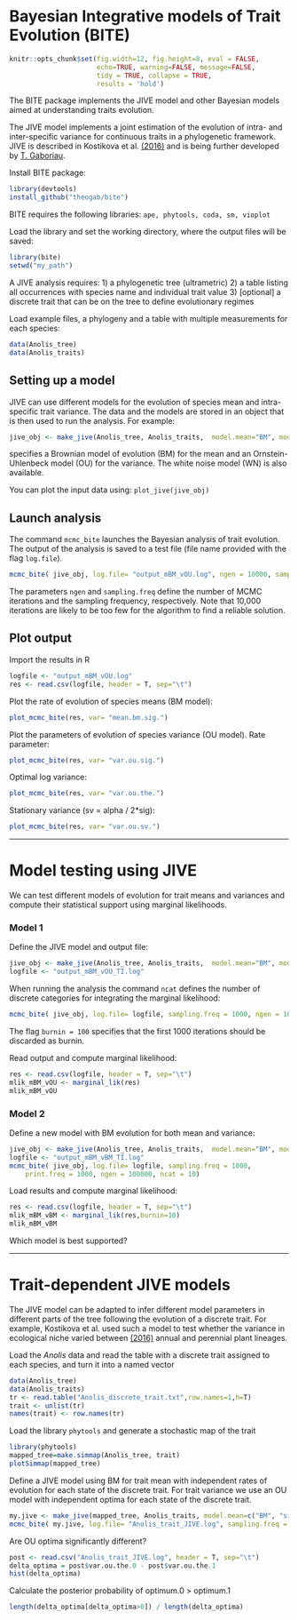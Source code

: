 # Bayesian Integrative models of Trait Evolution (BITE)

```r
knitr::opts_chunk$set(fig.width=12, fig.height=8, eval = FALSE,
                      echo=TRUE, warning=FALSE, message=FALSE,
                      tidy = TRUE, collapse = TRUE,
                      results = 'hold')
```


The BITE package implements the JIVE model and other Bayesian models aimed at understanding traits evolution. 

The JIVE model implements a joint estimation of the evolution of intra- and inter-specific variance for continuous traits in a phylogenetic framework. JIVE is described in Kostikova et al. [(2016)](https://academic.oup.com/sysbio/article/65/3/417/2468958) and is being further developed by [T. Gaboriau](https://github.com/theogab).

Install BITE package:

```r
library(devtools)
install_github("theogab/bite")
```

BITE requires the following libraries:
`ape, phytools, coda, sm, vioplot` 

Load the library and set the working directory, where the output files will be saved:

```r
library(bite)
setwd("my_path")
```

A JIVE analysis requires:
1) a phylogenetic tree (ultrametric)
2) a table listing all occurrences with species name and individual trait value
3) [optional] a discrete trait that can be on the tree to define evolutionary regimes

Load example files, a phylogeny and a table with multiple measurements for each species:

```r
data(Anolis_tree)
data(Anolis_traits) 
```

## Setting up a model
JIVE can use different models for the evolution of species mean and intra-specific trait variance.
The data and the models are stored in an object that is then used to run the analysis. For example:

```r
jive_obj <- make_jive(Anolis_tree, Anolis_traits,  model.mean="BM", model.var="OU")
```

specifies a Brownian model of evolution (BM) for the mean and an Ornstein-Uhlenbeck model (OU) for the variance. The white noise model (WN) is also available.

You can plot the input data using:
`plot_jive(jive_obj)`

## Launch analysis
The command `mcmc_bite` launches the Bayesian analysis of trait evolution. The output of the analysis is saved to a test file (file name provided with the flag `log.file`).

```r
mcmc_bite( jive_obj, log.file= "output_mBM_vOU.log", ngen = 10000, sampling.freq = 100)
```

The parameters `ngen` and `sampling.freq` define the number of MCMC iterations and the sampling frequency, respectively. Note that 10,000 iterations are likely to be too few for the algorithm to find a reliable solution.

## Plot output
Import the results in R

```r
logfile <- "output_mBM_vOU.log"
res <- read.csv(logfile, header = T, sep="\t")
```

Plot the rate of evolution of species means (BM model):

```r
plot_mcmc_bite(res, var= "mean.bm.sig.")
```

Plot the parameters of evolution of species variance (OU model).
Rate parameter:

```r
plot_mcmc_bite(res, var= "var.ou.sig.")
```

Optimal log variance:

```r
plot_mcmc_bite(res, var= "var.ou.the.")
```

Stationary variance (sv = alpha / 2*sig):

```r
plot_mcmc_bite(res, var= "var.ou.sv.")
```



---

# Model testing using JIVE
We can test different models of evolution for trait means and variances and compute their statistical support using marginal likelihoods. 

### Model 1
Define the JIVE model and output file:

```r
jive_obj <- make_jive(Anolis_tree, Anolis_traits,  model.mean="BM", model.var="OU") 
logfile <- "output_mBM_vOU_TI.log"
```

When running the analysis the command `ncat` defines the number of discrete categories for integrating the marginal likelihood:

```r
mcmc_bite( jive_obj, log.file= logfile, sampling.freq = 1000, ngen = 100000, ncat = 10, burnin = 1000) 
```

The flag `burnin = 100` specifies that the first 1000 iterations should be discarded as burnin. 

Read output and compute marginal likelihood:

```r
res <- read.csv(logfile, header = T, sep="\t")
mlik_mBM_vOU <- marginal_lik(res)
mlik_mBM_vOU
```

### Model 2
Define a new model with BM evolution for both mean and variance:

```r
jive_obj <- make_jive(Anolis_tree, Anolis_traits,  model.mean="BM", model.var="BM") 
logfile <- "output_mBM_vBM_TI.log"
mcmc_bite( jive_obj, log.file= logfile, sampling.freq = 1000, 
	print.freq = 1000, ngen = 100000, ncat = 10)
```
	
Load results and compute marginal likelihood:

```r
res <- read.csv(logfile, header = T, sep="\t")
mlik_mBM_vBM <- marginal_lik(res,burnin=10)
mlik_mBM_vBM
```

Which model is best supported?


---

# Trait-dependent JIVE models
The JIVE model can be adapted to infer different model parameters in different parts of the tree following the evolution of a discrete trait. For example, Kostikova et al. used such a model to test whether the variance in ecological niche varied between [(2016)](https://academic.oup.com/sysbio/article/65/3/417/2468958) annual and perennial plant lineages.

Load the _Anolis_ data and read the table with a discrete trait assigned to each species, and turn it into a named vector

```r
data(Anolis_tree)
data(Anolis_traits)
tr <- read.table("Anolis_discrete_trait.txt",row.names=1,h=T)
trait <- unlist(tr)
names(trait) <- row.names(tr)
```

Load the library `phytools` and generate a stochastic map of the trait

```r
library(phytools)
mapped_tree=make.simmap(Anolis_tree, trait)
plotSimmap(mapped_tree)
```

Define a JIVE model using BM for trait mean with independent rates of evolution for each state of the discrete trait. For trait variance we use an OU model with independent optima for each state of the discrete trait.

```r
my.jive <- make_jive(mapped_tree, Anolis_traits, model.mean=c("BM", "sigma"), model.var=c("OU", "theta")) 
mcmc_bite( my.jive, log.file= "Anolis_trait_JIVE.log", sampling.freq = 100, ngen = 10000) 

```

Are OU optima significantly different?

```r
post <- read.csv("Anolis_trait_JIVE.log", header = T, sep="\t")
delta_optima = post$var.ou.the.0 - post$var.ou.the.1
hist(delta_optima)
```

Calculate the posterior probability of optimum.0 > optimum.1

```r
length(delta_optima[delta_optima>0]) / length(delta_optima)
```










